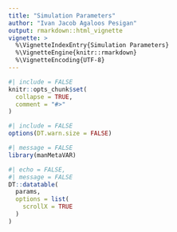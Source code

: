 ```yaml
---
title: "Simulation Parameters"
author: "Ivan Jacob Agaloos Pesigan"
output: rmarkdown::html_vignette
vignette: >
  %\VignetteIndexEntry{Simulation Parameters}
  %\VignetteEngine{knitr::rmarkdown}
  %\VignetteEncoding{UTF-8}
---
```


```r
#| include = FALSE
knitr::opts_chunk$set(
  collapse = TRUE,
  comment = "#>"
)
```

```r
#| include = FALSE
options(DT.warn.size = FALSE)
```

```r
#| message = FALSE
library(manMetaVAR)
```

```r
#| echo = FALSE,
#| message = FALSE
DT::datatable(
  params,
  options = list(
    scrollX = TRUE
  )
)
```
